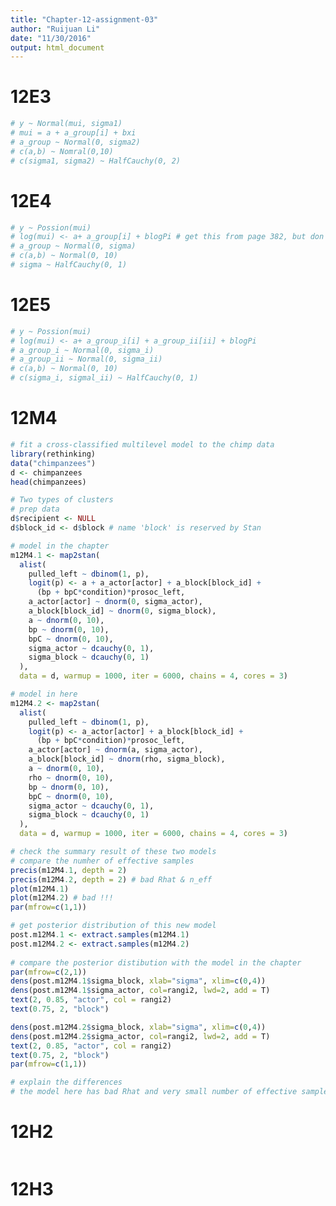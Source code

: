 ```yaml
---
title: "Chapter-12-assignment-03"
author: "Ruijuan Li"
date: "11/30/2016"
output: html_document
---
```


# 12E3
```r
# y ~ Normal(mui, sigma1)
# mui = a + a_group[i] + bxi
# a_group ~ Normal(0, sigma2)
# c(a,b) ~ Nomral(0,10)
# c(sigma1, sigma2) ~ HalfCauchy(0, 2)
```

# 12E4
```r
# y ~ Possion(mui)
# log(mui) <- a+ a_group[i] + blogPi # get this from page 382, but don't understand the log part... 
# a_group ~ Normal(0, sigma)
# c(a,b) ~ Normal(0, 10)
# sigma ~ HalfCauchy(0, 1)
```

# 12E5
```r
# y ~ Possion(mui)
# log(mui) <- a+ a_group_i[i] + a_group_ii[ii] + blogPi 
# a_group_i ~ Normal(0, sigma_i)
# a_group_ii ~ Normal(0, sigma_ii)
# c(a,b) ~ Normal(0, 10)
# c(sigma_i, sigmal_ii) ~ HalfCauchy(0, 1)
```

# 12M4 
```r
# fit a cross-classified multilevel model to the chimp data 
library(rethinking)
data("chimpanzees")
d <- chimpanzees
head(chimpanzees)

# Two types of clusters 
# prep data 
d$recipient <- NULL
d$block_id <- d$block # name 'block' is reserved by Stan 

# model in the chapter 
m12M4.1 <- map2stan(
  alist(
    pulled_left ~ dbinom(1, p), 
    logit(p) <- a + a_actor[actor] + a_block[block_id] + 
      (bp + bpC*condition)*prosoc_left,
    a_actor[actor] ~ dnorm(0, sigma_actor), 
    a_block[block_id] ~ dnorm(0, sigma_block), 
    a ~ dnorm(0, 10), 
    bp ~ dnorm(0, 10), 
    bpC ~ dnorm(0, 10), 
    sigma_actor ~ dcauchy(0, 1), 
    sigma_block ~ dcauchy(0, 1)
  ), 
  data = d, warmup = 1000, iter = 6000, chains = 4, cores = 3)

# model in here 
m12M4.2 <- map2stan(
  alist(
    pulled_left ~ dbinom(1, p), 
    logit(p) <- a_actor[actor] + a_block[block_id] + 
      (bp + bpC*condition)*prosoc_left,
    a_actor[actor] ~ dnorm(a, sigma_actor), 
    a_block[block_id] ~ dnorm(rho, sigma_block), 
    a ~ dnorm(0, 10), 
    rho ~ dnorm(0, 10),
    bp ~ dnorm(0, 10), 
    bpC ~ dnorm(0, 10), 
    sigma_actor ~ dcauchy(0, 1), 
    sigma_block ~ dcauchy(0, 1)
  ), 
  data = d, warmup = 1000, iter = 6000, chains = 4, cores = 3)

# check the summary result of these two models 
# compare the numher of effective samples 
precis(m12M4.1, depth = 2)
precis(m12M4.2, depth = 2) # bad Rhat & n_eff 
plot(m12M4.1)
plot(m12M4.2) # bad !!! 
par(mfrow=c(1,1))

# get posterior distribution of this new model 
post.m12M4.1 <- extract.samples(m12M4.1)
post.m12M4.2 <- extract.samples(m12M4.2)
  
# compare the posterior distibution with the model in the chapter 
par(mfrow=c(2,1))
dens(post.m12M4.1$sigma_block, xlab="sigma", xlim=c(0,4))
dens(post.m12M4.1$sigma_actor, col=rangi2, lwd=2, add = T)
text(2, 0.85, "actor", col = rangi2)
text(0.75, 2, "block")

dens(post.m12M4.2$sigma_block, xlab="sigma", xlim=c(0,4))
dens(post.m12M4.2$sigma_actor, col=rangi2, lwd=2, add = T)
text(2, 0.85, "actor", col = rangi2)
text(0.75, 2, "block")
par(mfrow=c(1,1))

# explain the differences
# the model here has bad Rhat and very small number of effective samples. Also a narrower posterior distribution of sigma compared to the model created in the chapter, although the peak is about the same. Why???? because the non-zero alpha ...  
```

# 12H2 
```r



```

# 12H3
```r

```




